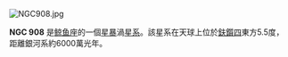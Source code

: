 [[File:NGC908.jpg|thumb]]
{{NGCInfoBox|NGCID=NGC 908|發現者=弗里德里希·威廉·赫歇爾|發現日期=1786年9月20日|其他編號=ESO 545-11,MCG -4-6-35,UGCA 29|曆元=J2000.0|赤經=2時23分4.6秒
|赤緯=-21°14'0"|星座=鲸鱼座|星體=星系|星等=10.2|表面亮度=13.1|藍等=10.9}}

'''NGC 908''' 是[[鲸鱼座|鲸鱼座]]的一個[[星暴|星暴]]渦[[星系|星系]]。該星系在天球上位於[[鈇鑕四|鈇鑕四]]東方5.5度，距離銀河系約6000萬光年。

{{NGCReference|908}}
{{Catalogs|NGC=908}}

{{Galaxy-stub}}
